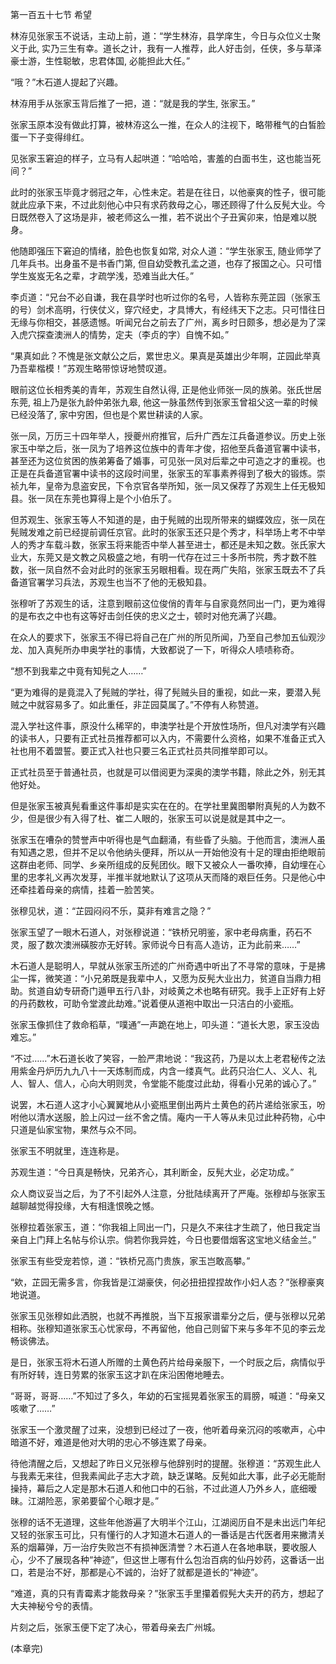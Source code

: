 

第一百五十七节 希望

林洊见张家玉不说话，主动上前，道：“学生林洊，县学庠生，今日与众位义士聚义于此, 实乃三生有幸。道长之计，我有一人推荐，此人好击剑，任侠，多与草泽豪士游，生性聪敏，忠君体国, 必能担此大任。”

“哦？”木石道人提起了兴趣。

林洊用手从张家玉背后推了一把，道：“就是我的学生, 张家玉。”

张家玉原本没有做此打算，被林洊这么一推，在众人的注视下，略带稚气的白皙脸蛋一下子变得绯红。

见张家玉窘迫的样子，立马有人起哄道：“哈哈哈，害羞的白面书生，这也能当死间？”

此时的张家玉毕竟才弱冠之年，心性未定。若是在往日，以他豪爽的性子，很可能就此应承下来，不过此刻他心中只有求药救母之心，哪还顾得了什么反髡大业。今日既然卷入了这场是非，被老师这么一推，若不说出个子丑寅卯来，怕是难以脱身。

他随即强压下窘迫的情绪，脸色也恢复如常, 对众人道：“学生张家玉, 随业师学了几年兵书。出身虽不是书香门第, 但自幼受教孔孟之道，也存了报国之心。只可惜学生岌岌无名之辈，才疏学浅，恐难当此大任。”

李贞道：“兄台不必自谦，我在县学时也听过你的名号，人皆称东莞芷园（张家玉的号）剑术高明，行侠仗义，穿穴经史，才具博大，有经纬天下之志。只可惜往日无缘与你相交，甚感遗憾。听闻兄台之前去了广州，离乡时日颇多，想必是为了深入虎穴探查澳洲人的情势，定夫（李贞的字）自愧不如。”

“果真如此？不愧是张文献公之后，累世忠义。果真是英雄出少年啊，芷园此举真乃吾辈楷模！”苏观生略带惊讶地赞叹道。

眼前这位长相秀美的青年，苏观生自然认得, 正是他业师张一凤的族弟。张氏世居东莞, 祖上乃是张九龄仲弟张九皋, 他这一脉虽然传到张家玉曾祖父这一辈的时候已经没落了, 家中穷困，但也是个累世耕读的人家。

张一凤，万历三十四年举人，授夔州府推官，后升广西左江兵备道参议。历史上张家玉中举之后，张一凤为了培养这位族中的青年才俊，招他至兵备道官署中读书，甚至还为这位贫困的族弟筹备了婚事，可见张一凤对后辈之中可造之才的重视。也正是在兵备道官署中读书的这段时间里，张家玉的军事素养得到了极大的锻炼。崇祯九年，皇帝为息盗安民，下令京官各举所知，张一凤又保荐了苏观生上任无极知县。张一凤在东莞也算得上是个小伯乐了。

但苏观生、张家玉等人不知道的是，由于髡贼的出现所带来的蝴蝶效应，张一凤在髡贼发难之前已经提前调任京官。此时的张家玉还只是个秀才，科举场上考不中举人的秀才车载斗数，张家玉将来能否中举人甚至进士，都还是未知之数。张氏家大业大，东莞又是文教之风极盛之地，有明一代存在过三十多所书院，秀才数不胜数，张一凤自然不会对此时的张家玉另眼相看。现在两广失陷，张家玉既去不了兵备道官署学习兵法，苏观生也当不了他的无极知县。

张穆听了苏观生的话，注意到眼前这位俊俏的青年与自家竟然同出一门，更为难得的是布衣之中也有这等好击剑任侠的忠义之士，顿时对他充满了兴趣。

在众人的要求下，张家玉不得已将自己在广州的所见所闻，乃至自己参加五仙观沙龙、加入真髡所办申奥学社的事情，大致都说了一下，听得众人啧啧称奇。

“想不到我辈之中竟有知髡之人……”

“更为难得的是竟混入了髡贼的学社，得了髡贼头目的重视，如此一来，要潜入髡贼之中就容易多了。如此重任，非芷园莫属了。”不停有人称赞道。

混入学社这件事，原没什么稀罕的，申澳学社是个开放性场所，但凡对澳学有兴趣的读书人，只要有正式社员推荐都可以入内，不需要什么资格，如果不准备正式入社也用不着盟誓。要正式入社也只要三名正式社员共同推举即可以。

正式社员至于普通社员，也就是可以借阅更为深奥的澳学书籍，除此之外，别无其他好处。

但是张家玉被真髡看重这件事却是实实在在的。在学社里冀图攀附真髡的人为数不少，但是很少有入得了杜、崔二人眼的，张家玉可以说是就是其中之一。

张家玉在嘈杂的赞誉声中听得也是气血翻涌，有些昏了头脑。于他而言，澳洲人虽有知遇之恩，但并不足以令他纳头便拜，所以从一开始他没有十足的理由拒绝眼前这群由老师、同学、乡亲所组成的反髡团伙。眼下又被众人一番吹捧，自幼埋在心里的忠孝礼义再次发芽，半推半就地默认了这项从天而降的艰巨任务。只是他心中还牵挂着母亲的病情，挂着一脸苦笑。

张穆见状，道：“芷园闷闷不乐，莫非有难言之隐？”

张家玉望了一眼木石道人，对张穆说道：“铁桥兄明鉴，家中老母病重，药石不灵，服了数次澳洲磺胺亦无好转。家师说今日有高人造访，正为此前来……”

木石道人是聪明人，早就从张家玉所述的广州奇遇中听出了不寻常的意味，于是拂尘一挥，微笑道：“小兄弟既是我辈中人，又愿为反髡大业出力，贫道自当鼎力相助。贫道自幼专研奇门遁甲五行八卦，对岐黄之术也略有研究。我手上正好有上好的丹药数枚，可助令堂渡此劫难。”说着便从道袍中取出一只洁白的小瓷瓶。

张家玉像抓住了救命稻草，“噗通”一声跪在地上，叩头道：“道长大恩，家玉没齿难忘。”

“不过……”木石道长收了笑容，一脸严肃地说：“我这药，乃是以太上老君秘传之法用紫金丹炉历九九八十一天炼制而成，内含一缕真气。此药只治仁人、义人、礼人、智人、信人，心向大明则灵，令堂能不能度过此劫，得看小兄弟的诚心了。”

说罢，木石道人这才小心翼翼地从小瓷瓶里倒出两片土黄色的药片递给张家玉，吩咐他以清水送服，脸上闪过一丝不舍之情。庵内一干人等从未见过此种药物，心中只道是仙家宝物，果然与众不同。

张家玉不明就里，连连称是。

苏观生道：“今日真是畅快，兄弟齐心，其利断金，反髡大业，必定功成。”

众人商议妥当之后，为了不引起外人注意，分批陆续离开了严庵。张穆却与张家玉越聊越觉得投缘，大有相逢恨晚之憾。

张穆拉着张家玉，道：“你我祖上同出一门，只是久不来往才生疏了，他日我定当亲自上门拜上名帖与伱认宗。倘若你我异姓，今日也要借烟客这宝地义结金兰。”

张家玉有些受宠若惊，道：“铁桥兄高门贵族，家玉岂敢高攀。”

“欸，芷园无需多言，你我皆是江湖豪侠，何必扭扭捏捏故作小妇人态？”张穆豪爽地说道。

张家玉见张穆如此洒脱，也就不再推脱，当下互报家谱辈分之后，便与张穆以兄弟相称。张穆知道张家玉心忧家母，不再留他，他自己则留下来与多年不见的李云龙畅谈佛法。

是日，张家玉将木石道人所赠的土黄色药片给母亲服下，一个时辰之后，病情似乎有所好转，连日劳累的张家玉这才趴在床沿困倦地睡去。

“哥哥，哥哥……”不知过了多久，年幼的石宝摇晃着张家玉的肩膀，喊道：“母亲又咳嗽了……”

张家玉一个激灵醒了过来，没想到已经过了一夜，他听着母亲沉闷的咳嗽声，心中暗道不好，难道是他对大明的忠心不够连累了母亲。

待他清醒之后，又想起了昨日义兄张穆与他辞别时的提醒。张穆道：“苏观生此人与我素无来往，但我素闻此子志大才疏，缺乏谋略。反髡如此大事，此子必无能耐操持，幕后之人定是那木石道人和他口中的石翁，不过此道人乃外乡人，底细暧昧。江湖险恶，家弟要留个心眼才是。”

张穆的话不无道理，这些年他游遍了大明半个江山，江湖阅历自不是未出远门年纪又轻的张家玉可比，只有懂行的人才知道木石道人的一番话是古代医者用来撇清关系的烟幕弹，万一治疗失败岂不有损神医清誉？木石道人在各地串联，要收服人心，少不了展现各种“神迹”，但这世上哪有什么包治百病的仙丹妙药，这番话一出口，若是治不好，那都是心不诚的，治好了就都是道长的“神迹”。

“难道，真的只有青霉素才能救母亲？”张家玉手里攥着假髡大夫开的药方，想起了大夫神秘兮兮的表情。

片刻之后，张家玉便下定了决心，带着母亲去广州城。

(本章完)

